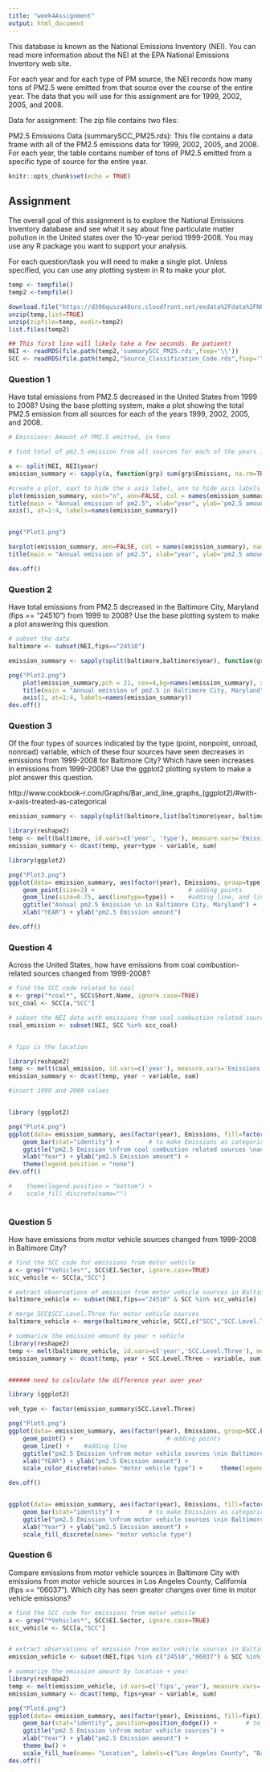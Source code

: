 ```yaml
---
title: "week4Assignment"
output: html_document
---
```



This database is known as the National Emissions Inventory (NEI). You can read more information about the NEI at the EPA National Emissions Inventory web site.

For each year and for each type of PM source, the NEI records how many tons of PM2.5 were emitted from that source over the course of the entire year. The data that you will use for this assignment are for 1999, 2002, 2005, and 2008.

Data for assignment:
The zip file contains two files:

PM2.5 Emissions Data (summarySCC_PM25.rds): This file contains a data frame with all of the PM2.5 emissions data for 1999, 2002, 2005, and 2008. For each year, the table contains number of tons of PM2.5 emitted from a specific type of source for the entire year. 

```r
knitr::opts_chunk$set(echo = TRUE)
```

## Assignment

The overall goal of this assignment is to explore the National Emissions Inventory database and see what it say about fine particulate matter pollution in the United states over the 10-year period 1999-2008. You may use any R package you want to support your analysis.

For each question/task you will need to make a single plot. Unless specified, you can use any plotting system in R to make your plot.

```r

temp <- tempfile()
temp2 <-tempfile()

download.file("https://d396qusza40orc.cloudfront.net/exdata%2Fdata%2FNEI_data.zip", temp)
unzip(temp,list=TRUE)
unzip(zipfile=temp, exdir=temp2)
list.files(temp2)

## This first line will likely take a few seconds. Be patient!
NEI <- readRDS(file.path(temp2,'summarySCC_PM25.rds',fsep='\\'))
SCC <- readRDS(file.path(temp2,"Source_Classification_Code.rds",fsep='\\'))

```

### Question 1

Have total emissions from PM2.5 decreased in the United States from 1999 to 2008? Using the base plotting system, make a plot showing the total PM2.5 emission from all sources for each of the years 1999, 2002, 2005, and 2008.

```r

# Emissions: Amount of PM2.5 emitted, in tons

# find total of pm2.5 emission from all sources for each of the years 1999, 2002, 2005, 2008

a <- split(NEI, NEI$year)
emission_summary <- sapply(a, function(grp) sum(grp$Emissions, na.rm=TRUE))

#create a plot, xaxt to hide the x axis label, ann to hide axis labels
plot(emission_summary, xaxt="n", ann=FALSE, col = names(emission_summary))
title(main = "Annual emission of pm2.5", xlab="year", ylab='pm2.5 amount')
axis(1, at=1:4, labels=names(emission_summary))


png("Plot1.png")

barplot(emission_summary, ann=FALSE, col = names(emission_summary), names.arg=names(emission_summary))
title(main = "Annual emission of pm2.5", xlab="year", ylab='pm2.5 amount')

dev.off()

```

### Question 2
Have total emissions from PM2.5 decreased in the Baltimore City, Maryland (fips == "24510") from 1999 to 2008? Use the base plotting system to make a plot answering this question.

```r

# subset the data
baltimore <- subset(NEI,fips=="24510")

emission_summary <- sapply(split(baltimore,baltimore$year), function(grp) sum(grp$Emissions, na.rm=TRUE))

png("Plot2.png")
    plot(emission_summary,pch = 21, cex=4,bg=names(emission_summary), xaxt="n", ann=FALSE)
    title(main = "Annual emission of pm2.5 in Baltimore City, Maryland", xlab="year", ylab='pm2.5 amount')
    axis(1, at=1:4, labels=names(emission_summary))
dev.off()

```

### Question 3
Of the four types of sources indicated by the type (point, nonpoint, onroad, nonroad) variable, which of these four sources have seen decreases in emissions from 1999-2008 for Baltimore City? Which have seen increases in emissions from 1999-2008? Use the ggplot2 plotting system to make a plot answer this question.

http://www.cookbook-r.com/Graphs/Bar_and_line_graphs_(ggplot2)/#with-x-axis-treated-as-categorical

```r

emission_summary <- sapply(split(baltimore,list(baltimore$year, baltimore$type)), function(grp) sum(grp$Emission, na.rm=TRUE))

library(reshape2)
temp <- melt(baltimore, id.vars=c('year', 'type'), measure.vars='Emissions')
emission_summary <- dcast(temp, year+type ~ variable, sum)

library(ggplot2)

png("Plot3.png")
ggplot(data= emission_summary, aes(factor(year), Emissions, group=type, color=type)) +
    geom_point(size=3) +                          # adding points
    geom_line(size=0.75, aes(linetype=type)) +    #adding line, and linetype for type 
    ggtitle("Annual pm2.5 Emission \n in Baltimore City, Maryland") +
    xlab("YEAR") + ylab("pm2.5 Emission amount")

dev.off()
```



### Question 4
Across the United States, how have emissions from coal combustion-related sources changed from 1999-2008?

```r

# find the SCC code related to coal
a <- grep("*coal*", SCC$Short.Name, ignore.case=TRUE)
scc_coal <- SCC[a,"SCC"]

# subset the NEI data with emissions from coal combustion related sources
coal_emission <- subset(NEI, SCC %in% scc_coal)


# fips is the location

library(reshape2)
temp <- melt(coal_emission, id.vars=c('year'), measure.vars='Emissions')
emission_summary <- dcast(temp, year ~ variable, sum)

#insert 1999 and 2008 values


library (ggplot2)

png("Plot4.png")
ggplot(data= emission_summary, aes(factor(year), Emissions, fill=factor(year))) +
    geom_bar(stat="identity") +        # to make Emissions as categorical
    ggtitle("pm2.5 Emission \nfrom coal combustion related sources \nacross the United States \n ") +
    xlab("Year") + ylab("pm2.5 Emission amount") +
    theme(legend.position = "none")
dev.off()

#    theme(legend.position = "bottom") +
#    scale_fill_discrete(name="")
       
```

### Question 5
How have emissions from motor vehicle sources changed from 1999-2008 in Baltimore City?


```r

# find the SCC code for emissions from motor vehicle
a <- grep("*Vehicles*", SCC$EI.Sector, ignore.case=TRUE)
scc_vehicle <- SCC[a,"SCC"]

# extract observations of emission from motor vehicle sources in Baltimore City
baltimore_vehicle <- subset(NEI,fips=="24510" & SCC %in% scc_vehicle)

# merge SCC$SCC.Level.Three for motor vehicle sources
baltimore_vehicle <- merge(baltimore_vehicle, SCC[,c("SCC","SCC.Level.Three")], by="SCC")

# summarize the emission amount by year + vehicle
library(reshape2)
temp <- melt(baltimore_vehicle, id.vars=c('year','SCC.Level.Three'), measure.vars='Emissions')
emission_summary <- dcast(temp, year + SCC.Level.Three ~ variable, sum)


###### need to calculate the difference year over year

library (ggplot2)

veh_type <- factor(emission_summary$SCC.Level.Three)

png("Plot5.png")
ggplot(data= emission_summary, aes(factor(year), Emissions, group=SCC.Level.Three, color=veh_type)) +
    geom_point() +                          # adding points
    geom_line() +    #adding line
    ggtitle("pm2.5 Emission \nfrom motor vehicle sources \nin Baltimore \n ") +
    xlab("YEAR") + ylab("pm2.5 Emission amount") +
    scale_color_discrete(name= "motor vehicle type") +     theme(legend.text = element_text(size=6), legend.position = "bottom")

dev.off()


ggplot(data= emission_summary, aes(factor(year), Emissions, fill=factor(SCC.Level.Three))) +
    geom_bar(stat="identity") +        # to make Emissions as categorical
    ggtitle("pm2.5 Emission \nfrom motor vehicle sources \nin Baltimore") +
    xlab("Year") + ylab("pm2.5 Emission amount") +
    scale_fill_discrete(name= "motor vehicle type")
```

### Question 6

Compare emissions from motor vehicle sources in Baltimore City with emissions from motor vehicle sources in Los Angeles County, California (fips == "06037"). Which city has seen greater changes over time in motor vehicle emissions?

```r

# find the SCC code for emissions from motor vehicle
a <- grep("*Vehicles*", SCC$EI.Sector, ignore.case=TRUE)
scc_vehicle <- SCC[a,"SCC"]


# extract observations of emission from motor vehicle sources in Baltimore City (24510) and Los Angeles County (06037)
emission_vehicle <- subset(NEI,fips %in% c("24510","06037") & SCC %in% scc_vehicle)

# summarize the emission amount by location + year
library(reshape2)
temp <- melt(emission_vehicle, id.vars=c('fips','year'), measure.vars='Emissions')
emission_summary <- dcast(temp, fips+year ~ variable, sum)

png("Plot6.png")
ggplot(data= emission_summary, aes(factor(year), Emissions, fill=fips)) +
    geom_bar(stat="identity", position=position_dodge()) +        # to make Emissions as categorical
    ggtitle("pm2.5 Emission \nfrom motor vehicle sources") +
    xlab("Year") + ylab("pm2.5 Emission amount") +
    theme_bw() +
    scale_fill_hue(name= "Location", labels=c("Los Angeles County", "Baltimore, Maryland"))
dev.off()

```

